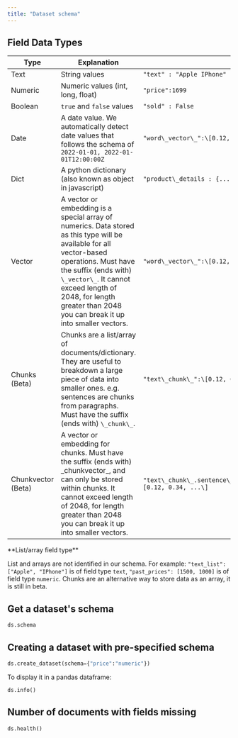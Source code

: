 ```yaml
---
title: "Dataset schema"
---
```


## Field Data Types

| **Type**           | **Explanation**                                                                                                                                                                                                                                                                        |                                                               |
| ------------------ | -------------------------------------------------------------------------------------------------------------------------------------------------------------------------------------------------------------------------------------------------------------------------------------- | ------------------------------------------------------------- |
| Text               | String values                                                                                                                                                                                                                                                                          | `"text" : "Apple IPhone"`                                     |
| Numeric            | Numeric values (int, long, float)                                                                                                                                                                                                                                                      | `"price":1699`                                                |
| Boolean            |`true` and `false` values                                                                                                                                                                                                                                                               | `"sold" : False`                                              |
| Date               | A date value. We automatically detect date values that follows the schema of `2022-01-01, 2022-01-01T12:00:00Z`                                                                                                                                                                        | `"word\_vector\_":\[0.12, 0.34, ...\]`                        |
| Dict               | A python dictionary (also known as object in javascript)                                                                                                                                                                                                                               | `"product\_details : {...}`                                   |
| Vector             | A vector or embedding is a special array of numerics. Data stored as this type will be available for all vector-based operations. Must have the suffix (ends with)` \_vector\_`. It cannot exceed length of 2048, for length greater than 2048 you can break it up into smaller vectors.| `"word\_vector\_":\[0.12, 0.34, ...\]`                       |
| Chunks (Beta)      | Chunks are a list/array of documents/dictionary. They are useful to breakdown a large piece of data into smaller ones. e.g. sentences are chunks from paragraphs. Must have the suffix (ends with) `\_chunk\_`.                                                                        | `"text\_chunk\_":\[0.12, 0.34, ...\]`                         |
| Chunkvector (Beta) | A vector or embedding for chunks. Must have the suffix (ends with) \_chunkvector\_, and can only be stored within chunks. It cannot exceed length of 2048, for length greater than 2048 you can break it up into smaller vectors.                                                      | `"text\_chunk\_.sentence\_chunkvector\_":\[0.12, 0.34, ...\]` |

<Warning>
**List/array field type**
 
List and arrays are not identified in our schema. For example: `"text_list":["Apple", "IPhone"]` is of field type `text`, `"past_prices": [1500, 1000]` is of field type `numeric`. Chunks are an alternative way to store data as an array, it is still in beta.
</Warning>


## Get a dataset's schema

```python Python 
ds.schema
```

## Creating a dataset with pre-specified schema

```python Python 
ds.create_dataset(schema={"price":"numeric"})
```

To display it in a pandas dataframe:

```python Python 
ds.info()
```

## Number of documents with fields missing

```python Python 
ds.health()
```